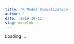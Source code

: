 ```yaml
---
title: 'R Model Visualization'
author: ' '
date: '2019-10-11'
slug: modelen
---
```


Loading ...

<script>

window.location.replace("https://www.kaggle.com/rikdifos/r-model-visualization-a-r-markdown-report/report")

</script>